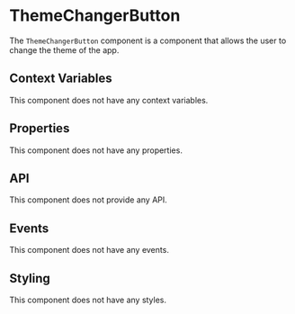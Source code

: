 
# ThemeChangerButton

The `ThemeChangerButton` component is a component that allows the user to change the theme of the app.

## Context Variables

This component does not have any context variables.

## Properties

This component does not have any properties.

## API

This component does not provide any API.

## Events

This component does not have any events.

## Styling

This component does not have any styles.
